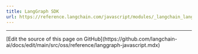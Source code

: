 ```yaml
---
title: LangGraph SDK
url: https://reference.langchain.com/javascript/modules/_langchain_langgraph.html
---
```


---

<Callout icon="pen-to-square" iconType="regular">
  [Edit the source of this page on GitHub](https://github.com/langchain-ai/docs/edit/main/src/oss/reference/langgraph-javascript.mdx)
</Callout>
